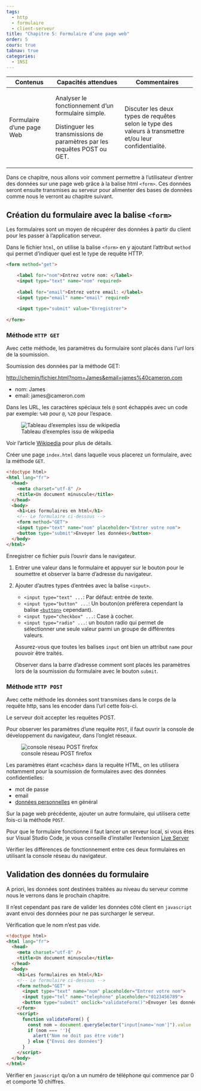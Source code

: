 ```yaml
---
tags:
  - http
  - formulaire
  - client-serveur
title: "Chapitre 5: Formulaire d’une page web"
order: 5
cours: true
tabnav: true
categories:
  - 1NSI
---
```


::: programme
+----------------------------+------------------------------------------+-------------------------------------------+
| Contenus                   | Capacités attendues                      | Commentaires                              |
+============================+==========================================+===========================================+
| Formulaire d’une page Web  | Analyser le fonctionnement d’un          | Discuter les deux types de requêtes selon |
|                            | formulaire simple.                       | le type des valeurs à transmettre et/ou   |
|                            |                                          | leur confidentialité.                     |
|                            | Distinguer les transmissions de          |                                           |
|                            | paramètres par les requêtes POST ou GET. |                                           |
+----------------------------+------------------------------------------+-------------------------------------------+
:::


::: {.intro layout-ncol=2}

Dans ce chapitre, nous allons voir comment permettre à l'utilisateur d'entrer des données sur une
page web grâce à la balise html `<form>`. Ces données seront ensuite transmises au serveur pour
alimenter des bases de données comme nous le verront au chapitre suivant.

<wc-wikimage title="Sample_web_form.png" caption="Les formulaires web permettent d'utiliser' types d'entrée: texte, nombre, bouton radio, liste déroulante..."></wc-wikimage>


:::

## Création du formulaire avec la balise `<form>`

Les formulaires sont un moyen de récupérer des données à partir du client pour les passer à
l'application serveur.

Dans le fichier `html`, on utilise la balise `<form>` en y ajoutant l'attribut `method` qui permet
d'indiquer quel est le type de requête HTTP.

```html
<form method="get">

    <label for="nom">Entrez votre nom: </label>
    <input type="text" name="nom" required>
  
    <label for="email">Entrez votre email: </label>
    <input type="email" name="email" required>
  
    <input type="submit" value="Enregistrer">
  
</form>
```

### Méthode `HTTP GET`

Avec cette méthode, les paramètres du formulaire sont placés dans l'_url_ lors de la soumission.

:::example

Soumission des données par la méthode GET:

<http://chemin/fichier.html?nom=James&email=james%40cameron.com>

- nom: James
- email: james@cameron.com

:::

::: {.plus titre="Percent-encoding"}

Dans les URL, les caractères spéciaux tels `@` sont échappés
avec un code par exemple: `%40` pour `@`, `%20` pour l'espace.

![Tableau d'exemples issu de wikipedia](./images/percent-encoding-wikipedia.png)

Voir l'article [Wikipedia](https://fr.wikipedia.org/wiki/Percent-encoding) pour plus de détails.
:::


::: {.appli titre="Création d'un formulaire avec la méthode GET"}

Créer une page `index.html` dans laquelle vous placerez un formulaire, avec la méthode `GET`.

```html
<!doctype html>
<html lang="fr">
  <head>
    <meta charset="utf-8" />
    <title>Un document minuscule</title>
  </head>
  <body>
    <h1>Les formulaires en html</h1>
    <!-- Le formulaire ci-dessous -->
    <form method="GET">
    <input type="text" name="nom" placeholder="Entrer votre nom">
    <button type="submit">Envoyer les données</button>
  </body>
</html>
```

Enregistrer ce fichier puis l'ouvrir dans le navigateur.

1. Entrer une valeur dans le formulaire et appuyer sur le bouton pour le soumettre et observer la
   barre d'adresse du navigateur.

2. Ajouter d'autres types d'entrées avec la balise `<input>`.

   - `<input type="text" ...`: Par défaut: entrée de texte.
   - `<input type="button" ...`: Un bouton(on préfèrera cependant la balise
     [`<button>`](https://developer.mozilla.org/en-US/docs/Web/HTML/Element/button) cependant).
   - `<input type="checkbox" ...`: Case à cocher.
   - `<input type="radio" ...`: un bouton radio qui permet de sélectionner une seule valeur parmi un
     groupe de différentes valeurs.

   Assurez-vous que toutes les balises `input` ont bien un attribut `name` pour pouvoir être
   traités.

   Observer dans la barre d'adresse comment sont placés les paramètres lors de la soumission du 
   formulaire avec le bouton `submit`.

:::

### Méthode `HTTP POST`

Avec cette méthode les données sont transmises dans le corps de la requête http, sans les encoder dans l'url cette fois-ci. 

Le serveur doit accepter les requêtes POST.

Pour observer les paramètres d'une requête `POST`, il faut ouvrir la console de développement du navigateur, dans l'onglet réseaux.

![console réseau POST firefox](./images/console-reseaux-post.png)

Les paramètres étant «cachés» dans la requête HTML, on les utilisera notamment pour la soumission de formulaires avec des données confidentielles:

- mot de passe
- email
- [données personnelles](/2gt/snt/4-les-donnees-structurees-et-leur-traitement/1-donnees) en général


::: {.appli titre="Création d'un formulaire avec la méthode POST"}

Sur la page web précédente, ajouter un autre formulaire, qui utilisera cette fois-ci la méthode `POST`.

Pour que le formulaire fonctionne il faut lancer un serveur local, si vous êtes sur Visual Studio Code, je vous conseille d'installer l'extension [Live Server](https://marketplace.visualstudio.com/items?itemName=ritwickdey.LiveServer)

Vérifier les différences de fonctionnement entre ces deux formulaires en utilisant la console
réseau du navigateur.

:::

## Validation des données du formulaire

A priori, les données sont destinées traitées au niveau du serveur comme nous le verrons dans le
prochain chapitre.

Il n'est cependant pas rare de valider les données côté client en `javascript` avant envoi des
données pour ne pas surcharger le serveur.

::: example

Vérification que le nom n'est pas vide.

```html
<!doctype html>
<html lang="fr">
  <head>
    <meta charset="utf-8" />
    <title>Un document minuscule</title>
  </head>
  <body>
    <h1>Les formulaires en html</h1>
    <!-- Le formulaire ci-dessous -->
    <form method="GET" >
      <input type="text" name="nom" placeholder="Entrer votre nom">
      <input type="tel" name="telephone" placeholder="0123456789">
      <button type="submit" onclick="validateForm()">Envoyer les données</button>
    </form>
    <script>
      function validateForm() {
        const nom = document.querySelector("input[name='nom']").value
        if (nom === ''){
          alert("Nom ne doit pas être vide")
        } else {"Envoi des données"}
      }
    </script>
  </body>
</html>
```
:::

::: appli

Vérifier en `javascript` qu'on a un numéro de téléphone qui commence par 0 et comporte 10 chiffres.

:::


